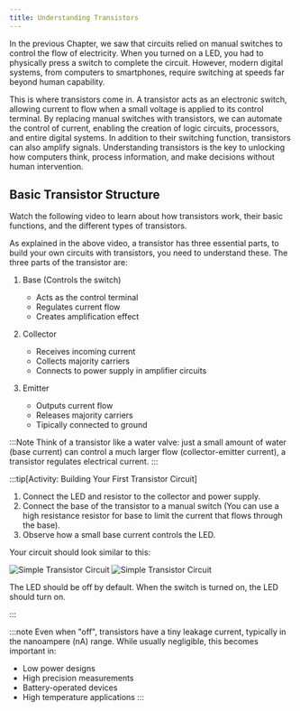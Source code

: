 ```yaml
---
title: Understanding Transistors
---
```



In the previous Chapter, we saw that circuits relied on manual switches to control the flow of electricity. When you turned on a LED, you had to physically press a switch to complete the circuit. However, modern digital systems, from computers to smartphones, require switching at speeds far beyond human capability.

This is where transistors come in. A transistor acts as an electronic switch, allowing current to flow when a small voltage is applied to its control terminal. By replacing manual switches with transistors, we can automate the control of current, enabling the creation of logic circuits, processors, and entire digital systems. In addition to their switching function, transistors can also amplify signals. Understanding transistors is the key to unlocking how computers think, process information, and make decisions without human intervention.

## Basic Transistor Structure

Watch the following video to learn about how transistors work, their basic functions, and the different types of transistors.

<div class='not-content'>
  <YouTube id='J4oO7PT_nzQ' params='fs=1&modestbranding=1&rel=0&autoplay=1' />
</div>

As explained in the above video, a transistor has three essential parts, to build your own circuits with transistors, you need to understand these. The three parts of the transistor are:

1. Base (Controls the switch)

   - Acts as the control terminal
   - Regulates current flow
   - Creates amplification effect

2. Collector

   - Receives incoming current
   - Collects majority carriers
   - Connects to power supply in amplifier circuits

3. Emitter
   - Outputs current flow
   - Releases majority carriers
   - Tipically connected to ground

:::Note
Think of a transistor like a water valve: just a small amount of water (base current) can control a much larger flow (collector-emitter current), a transistor regulates electrical current.
:::

:::tip[Activity: Building Your First Transistor Circuit]

1. Connect the LED and resistor to the collector and power supply.
2. Connect the base of the transistor to a manual switch (You can use a high resistance resistor for base to limit the current that flows through the base).
3. Observe how a small base current controls the LED.

Your circuit should look similar to this:

![Simple Transistor Circuit](../images-common/transistor-basic.JPG)
![Simple Transistor Circuit](../images-common/first-transistor.png)

The LED should be off by default. When the switch is turned on, the LED should turn on.

:::

:::note
Even when "off", transistors have a tiny leakage current, typically in the nanoampere (nA) range. While usually negligible, this becomes important in:

- Low power designs
- High precision measurements
- Battery-operated devices
- High temperature applications
  :::
